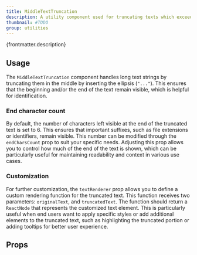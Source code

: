 ```yaml
---
title: MiddleTextTruncation
description: A utility component used for truncating texts which exceed certain limit.
thumbnail: #TODO
group: utilities
---
```


<p>{frontmatter.description}</p>

## Usage

The `MiddleTextTruncation` component handles long text strings by truncating them in the middle by inserting the ellipsis (`"..."`). This ensures that the beginning and/or the end of the text remain visible, which is helpful for identification.

<LiveExample src='MiddleTextTruncation.main.jsx'>
  <AllExamples.MiddleTextTruncationMainExample client:load />
</LiveExample>

### End character count

By default, the number of characters left visible at the end of the truncated text is set to 6. This ensures that important suffixes, such as file extensions or identifiers, remain visible. This number can be modified through the `endCharsCount` prop to suit your specific needs. Adjusting this prop allows you to control how much of the end of the text is shown, which can be particularly useful for maintaining readability and context in various use cases.

<LiveExample src='MiddleTextTruncation.endCharsCount.jsx'>
  <AllExamples.MiddleTextTruncationEndCharsCountExample client:load />
</LiveExample>

### Customization

For further customization, the `textRenderer` prop allows you to define a custom rendering function for the truncated text. This function receives two parameters: `originalText`, and `truncatedText`. The function should return a `ReactNode` that represents the customized text element. This is particularly useful when end users want to apply specific styles or add additional elements to the truncated text, such as highlighting the truncated portion or adding tooltips for better user experience.

<LiveExample src='MiddleTextTruncation.customizeTruncation.jsx'>
  <AllExamples.MiddleTextTruncationCustomizationExample client:load />
</LiveExample>

## Props

<PropsTable path='@itwin/itwinui-react/esm/utils/components/MiddleTextTruncation.d.ts' />
